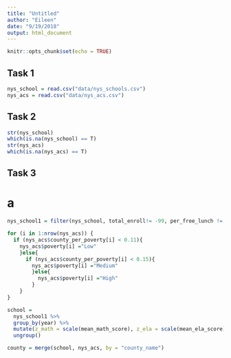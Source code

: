 ```yaml
---
title: "Untitled"
author: "Eileen"
date: "9/19/2018"
output: html_document
---
```


```r
knitr::opts_chunk$set(echo = TRUE)
```

## Task 1 ##
```r
nys_school = read.csv("data/nys_schools.csv")
nys_acs = read.csv("data/nys_acs.csv")
```

## Task 2 ##
```r
str(nys_school)
which(is.na(nys_school) == T)
str(nys_acs)
which(is.na(nys_acs) == T)
```

## Task 3##

# a
```r
nys_school1 = filter(nys_school, total_enroll!= -99, per_free_lunch != -99, per_reduced_lunch != -99, per_lep != -99, mean_ela_score != 99, mean_math_score != 99)
```

```r
for (i in 1:nrow(nys_acs)) {
  if (nys_acs$county_per_poverty[i] < 0.11){
    nys_acs$poverty[i] ="Low"
    }else{
      if (nys_acs$county_per_poverty[i] < 0.15){
        nys_acs$poverty[i] ="Medium"
        }else{
          nys_acs$poverty[i] ="High"
        }
    }
}
```

```r
school = 
  nys_school1 %>%
  group_by(year) %>%
  mutate(z_math = scale(mean_math_score), z_ela = scale(mean_ela_score)) %>%
  ungroup()
```

```r
county = merge(school, nys_acs, by = "county_name")
```